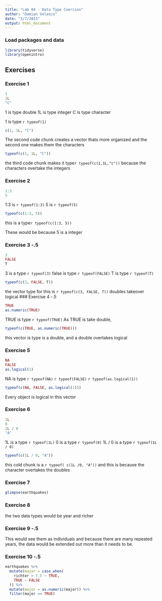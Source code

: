 ```yaml
---
title: "Lab 04 - Data Type Coercion"
author: "Damian Velasco"
date: "3/7/2023"
output: html_document
---
```


### Load packages and data

```r
library(tidyverse)
library(openintro)
```

## Exercises

### Exercise 1

```r
1
1L
"C"
```
1 is type double 
1L is type integer
C is type character 

1 is type `r typeof(1)`

```r
c(1, 1L, "C")
```

The second code chunk creates a vector thats more organized and the second one makes them the characters 

```r
typeof(c(1, 1L, "C"))
```
the third code chunk makes it type`r typeof(c(1,1L,"c"))` because the characters overtake the integers

### Exercise 2

```r
1:3
5
```
1:3 is `r typeof(1:3)`
5 is `r typeof(5)`

```r
typeof(c(1:3, 5))
```
this is a type`r typeof(c(1:3, 5))`

These would be because 5 is a integer 

### Exercise 3 -.5

```r
3 
FALSE
T
```
3 is a type `r typeof(3)`
false is type `r typeof(FALSE)`
T is type `r typeof(T)`
```r
typeof(c(3, FALSE, T))
```
the vector type for this is `r typeof(c(3, FALSE, T))`
doubles takeover logical
### Exercise 4 -.5

```r
TRUE
as.numeric(TRUE)
```
TRUE is type `r typeof(TRUE)`
As TRUE is take double, 

```r
typeof(c(TRUE, as.numeric(TRUE)))
```
this vector is type is a double, and a double overtakes logical

### Exercise 5 
```r
NA
FALSE
as.logical(1)
```
NA is type  `r typeof(NA)`
`r typeof(FALSE)`
`r typeof(as.logical(1))`
```r
typeof(c(NA, FALSE, as.logical(1)))
```
Every object is logical in this vector

### Exercise 6

```r
1L
0
1L / 0
"A"
```
1L is a type `r typeof(1L)`
0 is a type `r typeof(0)`
1L / 0 is a type `r typeof(1L / 0)`

```r
typeof(c(1L / 0, "A"))
```
this cold chunk is a `r typeof( c(1L /0, "A"))` and this is because the character overtakes the doubles

### Exercise 7

``` r
glimpse(earthquakes)
```

### Exercise 8

the two data types would be year and richer

### Exercise 9 -.5
This would see them as individuals and because there are many repeated years, the data would be extended out more than it needs to be.

### Exercise 10 -.5

```r
earthquakes %>% 
  mutate(major = case_when(
    richter > 7.5 ~ TRUE,
    TRUE ~ FALSE
  )) %>% 
  mutate(major = as.numeric(major)) %>% 
  filter(major == TRUE)
```
